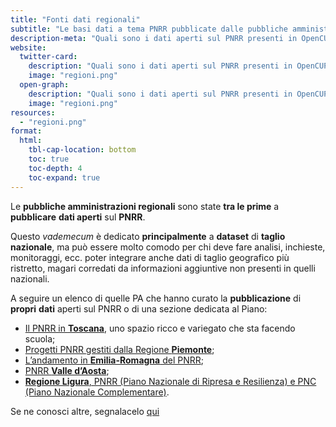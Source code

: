 ```yaml
---
title: "Fonti dati regionali"
subtitle: "Le basi dati a tema PNRR pubblicate dalle pubbliche amministrazioni regionali"
description-meta: "Quali sono i dati aperti sul PNRR presenti in OpenCUP e come utilizzarli"
website:
  twitter-card:
    description: "Quali sono i dati aperti sul PNRR presenti in OpenCUP e come utilizzarli"
    image: "regioni.png"
  open-graph:
    description: "Quali sono i dati aperti sul PNRR presenti in OpenCUP e come utilizzarli"
    image: "regioni.png"
resources:
  - "regioni.png"
format:
  html:
    tbl-cap-location: bottom
    toc: true
    toc-depth: 4
    toc-expand: true
---
```



Le **pubbliche amministrazioni regionali** sono state **tra le prime** a **pubblicare** **dati aperti** sul **PNRR**.

Questo *vademecum* è dedicato **principalmente** a **dataset** di **taglio nazionale**, ma può essere molto comodo per chi deve fare analisi, inchieste, monitoraggi, ecc. poter integrare anche dati di taglio geografico più ristretto, magari corredati da informazioni aggiuntive non presenti in quelli nazionali.

A seguire un elenco di quelle PA che hanno curato la **pubblicazione** di **propri** **dati** aperti sul PNRR o di una sezione dedicata al Piano:

- [Il PNRR in **Toscana**](https://pnrr.toscana.it/), uno spazio ricco e variegato che sta facendo scuola;
- [Progetti PNRR gestiti dalla Regione **Piemonte**](https://www.dati.piemonte.it/#/catalogodetail/regpie_ckan_ckan2_yucca_sdp_smartdatanet.it_Coordfondi_pnrr_progetti_od_24787);
- [L'andamento in **Emilia-Romagna** del PNRR](https://pnrr.regione.emilia-romagna.it/);
- [PNRR **Valle d'Aosta**](https://www.regione.vda.it/PNRR/default_i.aspx);
- [**Regione Ligura**,  PNRR (Piano Nazionale di Ripresa e Resilienza) e PNC (Piano Nazionale Complementare)](https://pnrr.regione.liguria.it/).

Se ne conosci altre, segnalacelo [qui](https://github.com/ondata/italian-public-sector-pnrr-data-guide/discussions)

